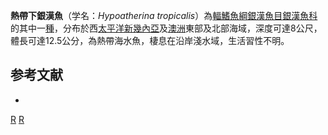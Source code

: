 {{Speciesbox 
| status = NE
| status_system = IUCN3.1
| taxon = Hypoatherina tropicalis
| authority = [[Whitley|Whitley]], 1948
| synonyms = *''Atherinosoma tropicalis'' <small>Whitley, 1948</small>
*''Atherinomorus tropicalis'' <small>Whitley, 1948</small>
}}
'''熱帶下銀漢魚'''（学名：''Hypoatherina tropicalis''）為[[輻鰭魚綱|輻鰭魚綱]][[銀漢魚目|銀漢魚目]][[銀漢魚科|銀漢魚科]]的其中一[[種|種]]，分布於西[[太平洋|太平洋]][[新幾內亞|新幾內亞]]及[[澳洲|澳洲]]東部及北部海域，深度可達8公尺，體長可達12.5公分，為熱帶海水魚，棲息在沿岸淺水域，生活習性不明。

==参考文献==
*{{FishBase_species|genus=Hypoatherina|species=tropicalis |year=2016|month=4}}

{{Taxonbar|from=Q2609315}}

[[Category:下銀漢魚屬|R]]
[[Category:1948年描述的鱼类|R]]